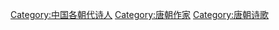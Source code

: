 [[Category:中国各朝代诗人|Category:中国各朝代诗人]]
[[Category:唐朝作家|Category:唐朝作家]]
[[Category:唐朝诗歌|Category:唐朝诗歌]]